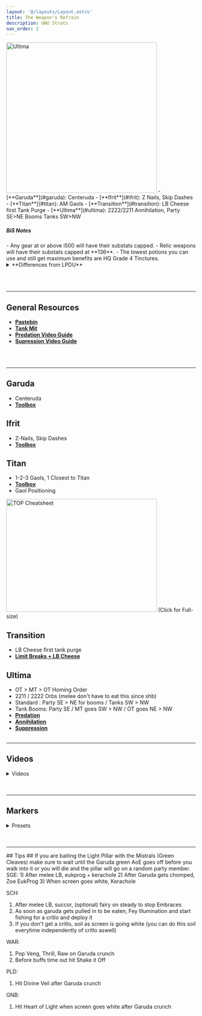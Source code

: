 ```yaml
---
layout: '@/layouts/Layout.astro'
title: The Weapon's Refrain
description: UWU Strats
nav_order: 2
---
```


<Image height="400" width="400" alt="Ultima" loading="eager" class="ulti-tooltip" src="/uwu.webp"/>
<Card title="Summary">
- [**Garuda**](#garuda): Centeruda
- [**Ifrit**](#ifrit): Z Nails, Skip Dashes
- [**Titan**](#titan): AM Gaols
- [**Transition**](#transition): LB Cheese first Tank Purge
- [**Ultima**](#ultima): 2222/2211 Annihilation, Party SE>NE Booms Tanks SW>NW
</Card>

<h5>BiS Notes</h5>
- Any gear at or above i500 will have their substats capped.
- Relic weapons will have their substats capped at **136**.
- The lowest potions you can use and still get maximum benefits are HQ Grade 4 Tinctures.

<details>
<summary>**Differences from LPDU**</summary>
```
- WIP
```
</details>

<br></br>
<hr></hr>

## General Resources ##
- <a href="https://pastebin.com/hTvkZG3x" target="_blank">**Pastebin**</a>
- <a href="https://docs.google.com/spreadsheets/d/13dpeUEBHFpLxX38gjC8oh1xEB4F7xBECI9BvycJEsfk/edit#gid=831820397)" target="_blank">**Tank Mit**</a>
- <a href="https://www.youtube.com/watch?v=d08-CA5zS1c" target="_blank">**Predation Video Guide**</a>
- <a href="https://www.youtube.com/watch?v=PSrbDnFtIJ0" target="_blank">**Supression Video Guide**</a>

<br></br>
<hr></hr>

## Garuda ##
- Centeruda
- <a href="https://ff14.toolboxgaming.space/?id=584766219158561&preview=1" target="_blank">**Toolbox**</a>

## Ifrit ## 
- Z-Nails, Skip Dashes
- <a href="https://ff14.toolboxgaming.space/?id=110045202472361&preview=1" target="_blank">**Toolbox**</a>

## Titan ##
- 1-2-3 Gaols, 1 Closest to Titan
- <a href="https://ff14.toolboxgaming.space/?id=210044492472361&preview=1" target="_blank">**Toolbox**</a>
- Gaol Positioning

<Image
    src="/TitanGaolsCheatSheet.png"
    width="400"
    height="300"
    decoding="async"
    loading="eager"
    alt="TOP Cheatsheet"
    onclick="window.open('/TitanGaolsCheatSheet.png','_blank')"
    style="cursor:pointer;"
/>
(Click for Full-size)

## Transition ##
- LB Cheese first tank purge
- <a href="https://ff14.toolboxgaming.space/?id=430631425646261&preview=1" target="_blank">**Limit Breaks + LB Cheese**</a>

## Ultima ##
- OT > MT > OT  Homing Order 
- 2211 / 2222 Orbs (melee don't have to eat this since shb)
- Standard : Party SE > NE for booms / Tanks SW > NW
- Tank Booms: Party SE / MT goes SW > NW / OT goes NE > NW
- <a href="https://ff14.toolboxgaming.space/?id=530635345646261&preview=1" target="_blank">**Predation**</a>
- <a href="https://ff14.toolboxgaming.space/?id=930637786646261&preview=1" target="_blank">**Annihilation**</a>
- <a href="https://ff14.toolboxgaming.space/?id=784760520258561&preview=1" target="_blank">**Suppression**</a>
<br></br>
<hr></hr>

## Videos ##
<details>
<summary>Videos</summary>
- <a href="https://www.youtube.com/watch?v=tbBEUF3ffeI" target="_blank">DRK - MT</a>
- <a href="https://www.youtube.com/watch?v=XtDHObmvBy4" target="_blank">NIN - Melee First Cleanse</a>
- <a href="https://www.youtube.com/watch?v=vKtc2LnhOkw" target="_blank">Gaol 2 Positioning</a>
</details>
<br></br>
<hr></hr>

## Markers ##
<details>
<summary>Presets</summary>
- Standard
```
 {"Name":"UWU","MapID":539,"A":{"X":100.0,"Y":0.0,"Z":93.3,"ID":0,"Active":true},"B":{"X":106.7,"Y":0.0,"Z":100.0,"ID":1,"Active":true},"C":{"X":100.0,"Y":0.0,"Z":106.7,"ID":2,"Active":true},"D":{"X":93.3,"Y":0.0,"Z":100.0,"ID":3,"Active":true},"One":{"X":107.3,"Y":0.0,"Z":107.3,"ID":4,"Active":true},"Two":{"X":100.0,"Y":0.0,"Z":81.0,"ID":5,"Active":true},"Three":{"X":100.0,"Y":0.0,"Z":100.0,"ID":6,"Active":true},"Four":{"X":87.0,"Y":0.0,"Z":87.0,"ID":7,"Active":true}} 
```
</details>
<br></br>
<hr></hr>
## Tips ##
<Notification title="Supression Light Pillar">
  If you are baiting the Light Pillar with the Mistrals (Green Cleaves) make sure to wait until the Garuda green AoE goes off before you walk into it or you will die and the pillar will go on a random party member.
</Notification>

<Notification type="primary" title="LB Cheese Transition">
SGE: 
1) After melee LB, eukprog + kerachole
2) After Garuda gets chomped, Zoe EukProg
3) When screen goes white, Kerachole

SCH:
1) After melee LB, succor, (optional) fairy on steady to stop Embraces
2) As soon as garuda gets pulled in to be eaten, Fey Illumination and start fishing for a critlo and deploy it
3) If you don't get a critlo, soil as screen is going white (you can do this soil everytime independently of critlo aswell)

WAR:
1) Pop Veng, Thrill, Raw on Garuda crunch
2) Before buffs time out hit Shake it Off

PLD:
1) Hit Divine Veil after Garuda crunch

GNB:
1) Hit Heart of Light when screen goes white after Garuda crunch
</Notification>